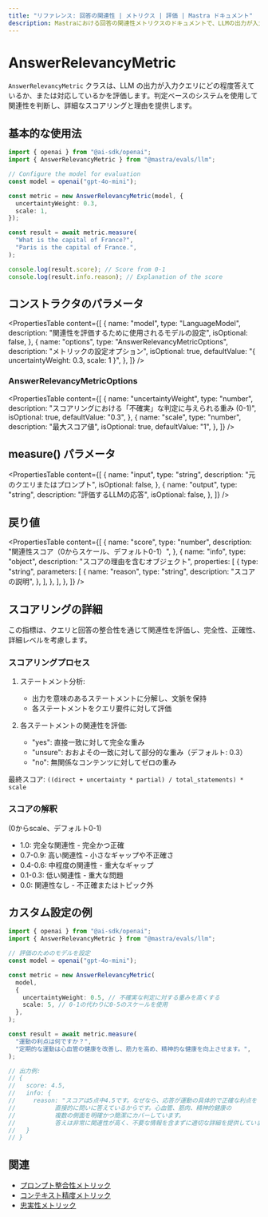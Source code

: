 ```yaml
---
title: "リファレンス: 回答の関連性 | メトリクス | 評価 | Mastra ドキュメント"
description: Mastraにおける回答の関連性メトリクスのドキュメントで、LLMの出力が入力クエリにどれだけ適切に対応しているかを評価します。
---
```


# AnswerRelevancyMetric

`AnswerRelevancyMetric` クラスは、LLM の出力が入力クエリにどの程度答えているか、または対応しているかを評価します。判定ベースのシステムを使用して関連性を判断し、詳細なスコアリングと理由を提供します。

## 基本的な使用法

```typescript
import { openai } from "@ai-sdk/openai";
import { AnswerRelevancyMetric } from "@mastra/evals/llm";

// Configure the model for evaluation
const model = openai("gpt-4o-mini");

const metric = new AnswerRelevancyMetric(model, {
  uncertaintyWeight: 0.3,
  scale: 1,
});

const result = await metric.measure(
  "What is the capital of France?",
  "Paris is the capital of France.",
);

console.log(result.score); // Score from 0-1
console.log(result.info.reason); // Explanation of the score
```

## コンストラクタのパラメータ

<PropertiesTable
  content={[
    {
      name: "model",
      type: "LanguageModel",
      description: "関連性を評価するために使用されるモデルの設定",
      isOptional: false,
    },
    {
      name: "options",
      type: "AnswerRelevancyMetricOptions",
      description: "メトリックの設定オプション",
      isOptional: true,
      defaultValue: "{ uncertaintyWeight: 0.3, scale: 1 }",
    },
  ]}
/>

### AnswerRelevancyMetricOptions

<PropertiesTable
  content={[
    {
      name: "uncertaintyWeight",
      type: "number",
      description: "スコアリングにおける「不確実」な判定に与えられる重み (0-1)",
      isOptional: true,
      defaultValue: "0.3",
    },
    {
      name: "scale",
      type: "number",
      description: "最大スコア値",
      isOptional: true,
      defaultValue: "1",
    },
  ]}
/>

## measure() パラメータ

<PropertiesTable
  content={[
    {
      name: "input",
      type: "string",
      description: "元のクエリまたはプロンプト",
      isOptional: false,
    },
    {
      name: "output",
      type: "string",
      description: "評価するLLMの応答",
      isOptional: false,
    },
  ]}
/>

## 戻り値

<PropertiesTable
  content={[
    {
      name: "score",
      type: "number",
      description: "関連性スコア（0からスケール、デフォルト0-1）",
    },
    {
      name: "info",
      type: "object",
      description: "スコアの理由を含むオブジェクト",
      properties: [
        {
          type: "string",
          parameters: [
            {
              name: "reason",
              type: "string",
              description: "スコアの説明",
            },
          ],
        },
      ],
    },
  ]}
/>

## スコアリングの詳細

この指標は、クエリと回答の整合性を通じて関連性を評価し、完全性、正確性、詳細レベルを考慮します。

### スコアリングプロセス

1. ステートメント分析:
   - 出力を意味のあるステートメントに分解し、文脈を保持
   - 各ステートメントをクエリ要件に対して評価

2. 各ステートメントの関連性を評価:
   - "yes": 直接一致に対して完全な重み
   - "unsure": おおよその一致に対して部分的な重み（デフォルト: 0.3）
   - "no": 無関係なコンテンツに対してゼロの重み

最終スコア: `((direct + uncertainty * partial) / total_statements) * scale`

### スコアの解釈
(0からscale、デフォルト0-1)
- 1.0: 完全な関連性 - 完全かつ正確
- 0.7-0.9: 高い関連性 - 小さなギャップや不正確さ
- 0.4-0.6: 中程度の関連性 - 重大なギャップ
- 0.1-0.3: 低い関連性 - 重大な問題
- 0.0: 関連性なし - 不正確またはトピック外

## カスタム設定の例

```typescript
import { openai } from "@ai-sdk/openai";
import { AnswerRelevancyMetric } from "@mastra/evals/llm";

// 評価のためのモデルを設定
const model = openai("gpt-4o-mini");

const metric = new AnswerRelevancyMetric(
  model,
  {
    uncertaintyWeight: 0.5, // 不確実な判定に対する重みを高くする
    scale: 5, // 0-1の代わりに0-5のスケールを使用
  },
);

const result = await metric.measure(
  "運動の利点は何ですか？",
  "定期的な運動は心血管の健康を改善し、筋力を高め、精神的な健康を向上させます。",
);

// 出力例:
// {
//   score: 4.5,
//   info: {
//     reason: "スコアは5点中4.5です。なぜなら、応答が運動の具体的で正確な利点を
//           直接的に問いに答えているからです。心血管、筋肉、精神的健康の
//           複数の側面を明確かつ簡潔にカバーしています。
//           答えは非常に関連性が高く、不要な情報を含まずに適切な詳細を提供しています。"
//   }
// }
```

## 関連

- [プロンプト整合性メトリック](./prompt-alignment)
- [コンテキスト精度メトリック](./context-precision)
- [忠実性メトリック](./faithfulness)